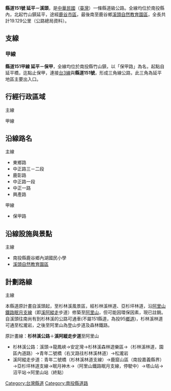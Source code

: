 {{unreferenced|time=2020-04-30T05:46:18+00:00}}
{{Infobox Taiwan Highway
| Type = CHcounty
| Num = 151
| Name = 延溪公路
| Length = 19.129
| LastExt = 
| SpeedHigh = 
| Start = [[南投縣|南投縣]][[竹山鎮_(台灣)|竹山鎮]][[延平地區|延平]]
| End = 南投縣[[鹿谷鄉|鹿谷鄉]][[溪頭|溪頭]]
| section1 = {{Jct|country=TWN|CH|151a}}
| Length1 = 0.883
| Dep = [[南投縣政府|南投縣政府]]
}}
'''縣道151號 延平－溪頭'''，是[[中華民國|中華民國]]（[[臺灣|臺灣]]）一條縣道級公路。全線均位於南投縣內，北起竹山鎮延平，途經[[鹿谷村|鹿谷市區]]，最後南至鹿谷鄉[[溪頭自然教育園區|溪頭自然教育園區]]，全長共計19.129公里（公路總局資料）。
{{Gallery|File:Beginning of County Highway 151 in Taiwan.JPG|縣道151線起點}}

== 支線 ==
=== 甲線 ===
{{Infobox Taiwan Highway
| Type = CHcounty
| Num = 151a
| Length = 0.883
| LastExt = 
| SpeedHigh = 
| Start = [[南投縣|南投縣]][[竹山鎮_(台灣)|竹山鎮]][[延平地區|延平]]
| End = 南投縣竹山鎮保甲
| Dep = [[南投縣政府|南投縣政府]]
}}
'''縣道151甲線 延平－保甲'''，全線均位於南投縣竹山鎮，以「保甲路」為名，起點自延平橋，迄點止保甲，連接[[台3線|台3線]]與'''縣道151號'''，形成三角線公路，此三角為延平地區主要出入口。
{{Gallery|File:縣道151甲起點DSCF7755.JPG|縣道151甲線起點}}

== 行經行政區域 ==
; 主線
{{TWNinttop |county=南投縣 }}
{{TWNint |tcd=竹山鎮 |tcd_link=竹山鎮 (台灣) |tspan=3 |location=[[延平地區|延平]] |lspan=2 |km=0.0 |road={{Jct|country=TWN|PH|3}} |notes=公路起點 }}
{{TWNint |km= |road={{Jct|country=TWN|TRNT|55}} |notes=[[File:TW_THWnt55.svg|27px]]起點 }}
{{TWNint |location=保甲 |km=0.8 |road={{Jct|country=TWN|CH|151a}} |notes=[[File:TW_CHW151a.svg|27px]]終點 }}
{{台灣公路設施|bri|2.4|初鄉橋|初鄉橋}}
{{TWNint |tcd=鹿谷鄉 |tspan=22 |location=[[初鄉|初鄉]] |km= |road={{Jct|country=TWN|CH|139}} |notes=[[File:TW_CHW139.svg|20px]]終點 }}
{{TWNint |location=[[鹿谷村|鹿谷市區]] |km=7.6 |road={{Jct|country=TWN|TRNT|56}} |notes=[[File:TW_THWnt56.svg|27px]]起點 }}
{{台灣公路設施|bri||廣益橋}}
{{TWNint |location=[[車輄寮|廣興]] |km=8.7 |road={{Jct|country=TWN|TRNT|55-1}} |notes= }}
{{台灣公路設施|bri||青年橋}}
{{TWNint |location=石城 |km= |road=（地區道路） |notes= }}
{{台灣公路設施|bri||和平橋|和平橋 (南投縣鹿谷鄉)}}
{{TWNint |location=內湖 |km=10.5 |lspan=2 |road={{Jct|country=TWN|TRNT|55-2}} |notes= }}
{{台灣公路設施|bri||奮鬥橋}}
{{台灣公路設施|bri||尙進橋}}
{{TWNint |location=有水坑 |km= |road=（地區道路） |notes= }}
{{台灣公路設施|bri||達觀橋}}
{{TWNint |location=灣坑 |lspan=3 |km= |road={{Jct|country=TWN|TRNT|55}} |notes=[[File:TW_THWnt55.svg|27px]]終點 }}
{{台灣公路設施|bri||大忠橋}}
{{台灣公路設施|bri||大孝橋}}
{{台灣公路設施|bri||大仁橋}}
{{TWNint |location=[[溪頭|溪頭]] |lspan=6 |km= |road=（地區道路） |notes= }}
{{台灣公路設施|bri||大德橋}}
{{台灣公路設施|bri||大智橋}}
{{TWNint |km= |road=（地區道路） |notes= }}
{{台灣公路設施|bri||大勇橋}}
{{TWNint |km=19.129 |road=（地區道路） |notes=公路終點 }}
{{Jctbtm |conv=no }}

; 甲線 
{{TWNinttop |county=南投縣 }}
{{TWNint |tcd=竹山鎮 |tcd_link=竹山鎮 (台灣) |tspan=2 |location=[[延平地區|延平]] |km=0.0 |road={{Jct|country=TWN|PH|3}} |notes=公路起點 }}
{{TWNint |location=保甲 |km=0.883 |road={{Jct|country=TWN|CH|151}} |notes=公路終點 }}
{{Jctbtm |conv=no }}

== 沿線路名 ==
{{Col-begin}}
{{Col-2}}
; 主線
* 東鄉路
* 中正路三－二段
* 鹿彰路
* 中正路一段
* 中正一路
* 興產路
{{Col-2}}
; 甲線 
* 保甲路
{{Col-end}}

== 沿線設施與景點 ==
; 主線
* 南投縣鹿谷鄉內湖國民小學
* [[溪頭自然教育園區|溪頭自然教育園區]]

== 計劃路線 ==
; 主線
本縣道原計畫自溪頭起，至杉林溪風景區，經杉林溪林道、亞杉坪林道，沿[[阿里山森林鐵路|阿里山鐵路]][[眠月線|眠月支線]]（即[[溪阿縱走|溪阿縱走]]步道）修築至[[阿里山鄉|阿里山]]，但可能因環保因素，現已註銷。自溪頭往南尚有到杉林溪的公路可通車(不屬151縣道，為投95[[鄉道|鄉道]])，杉林溪林道可通至松瀧岩，之後至阿里山為登山步道及森林鐵路。

原計畫線：'''杉林溪公路'''＋'''溪阿縱走步道'''至阿里山
* 杉林溪公路：溪頭→龍鳳峽→安定灣→杉林溪森林遊樂區→（杉林溪林道，園區內道路）→青年二號橋（右叉路往杉林溪林道）→松瀧岩
* 溪阿縱走步道：青年二號橋（杉林溪林道支線）→鹿窟山區（南投嘉義縣界）→亞杉坪林道支線→眠月神木→（阿里山鐵路眠月支線，停駛中）→塔山站→沼平站→阿里山站（終點）

{{Commonscat|County Highway 151}}
{{台灣縣市道}}
{{南投公路網}}

[[Category:台灣縣道|Category:台灣縣道]]
[[Category:南投縣道路|Category:南投縣道路]]